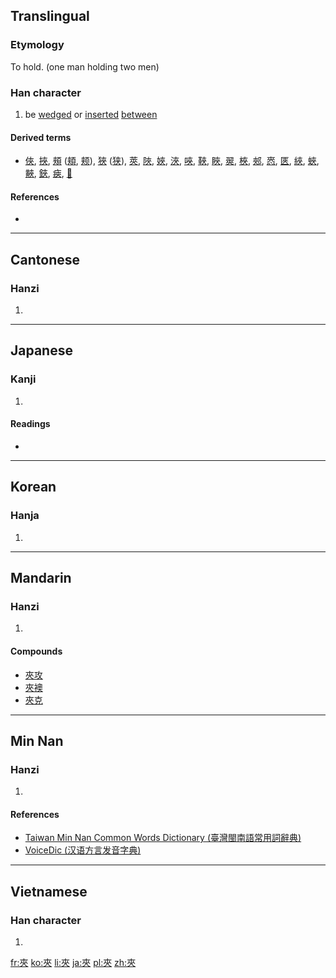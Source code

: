 {{also|夹|㚒}}
==Translingual==
{{zh-hanzi-box|[[夹]]|夾}}

===Etymology===
{{Han compound|大|人|人|ls=ic}}

To hold. (one man holding two men)

===Han character===
{{Han char|rn=37|rad=大|as=04|sn=7|four=4003<sub>8</sub>|canj=大人人 (KOO)}}

# be [[wedge]]d or [[insert]]ed [[between]]

====Derived terms====
* [[俠]], [[挾]], [[頰]] ([[頬]], [[颊]]), [[狹]] ([[狭]]), [[莢]], [[陜]], [[㛍]], [[浹]], [[唊]], [[䩡]], [[䀹]], [[翜]], [[梜]], [[郟]], [[㤲]], [[匧]], [[綊]], [[蛺]], [[䵌]], [[鋏]], [[㾜]], [[𠩘]]

====References====
* {{Han ref|kx=0250.100|dkj=05867|dj=0509.200|hdz=10529.180|uh=593E|ud=22846|bh=A7A8|bd=42920}}

----

==Cantonese==

===Hanzi===
{{yue-hanzi|jyut=[[gaap3]], [[gap3]], [[gep6]], [[gip6]]|y=gaap3, gap3, gep6, gip6|sim=夹}}

# {{defn|lang=yue|sort=大04}}

----

==Japanese==

===Kanji===
{{ja-kanji|grade=|rs=大04}}

# {{defn|lang=ja|sort=大04}}

====Readings====
* {{ja-readings|on=[[こう]] (kō), [[きょう]] (kyō)|kun=[[はさむ]] (hasamu)}}

----

==Korean==

===Hanja===
{{ko-hanja|hangeul=협|rv=hyeop|mr=hyŏp}}

# {{defn|lang=ko|sort=大04}}

----

==Mandarin==

===Hanzi===
{{cmn-hanzi|sim=夹|pin=[[jiā]] ([[jia1]])|wg=chia<sup>1</sup>}}
# {{defn|lang=cmn|sort=大04}}

====Compounds====
* [[夾攻]]
* [[夾襖]]
* [[夾克]]

----

==Min Nan==

===Hanzi===
{{nan-hanzi|tlpa=[[ngeh]] (ngeh<sup>4</sup>), [[giap]] (giap<sup>4</sup>)|gd=ngue<sup>7</sup>, giap<sup>7</sup>}}

# {{defn|lang=nan|sort=大04}}

====References====
*[http://twblg.dict.edu.tw/holodict_new/result_detail.jsp?n_no=3039&curpage=1&sample=%E5%A4%BE&radiobutton=1&querytarget=1&limit=20&pagenum=1&rowcount=5 Taiwan Min Nan Common Words Dictionary (臺灣閩南語常用詞辭典)]
*[http://cn.voicedic.com VoiceDic (汉语方言发音字典)]

----

==Vietnamese==

===Han character===
{{vi-hantu|[[giáp]], [[xáp]], [[ghép]], [[kép]]|rs=大04}}

# {{defn|lang=vi|sort=大04}}

[[fr:夾]]
[[ko:夾]]
[[li:夾]]
[[ja:夾]]
[[pl:夾]]
[[zh:夾]]